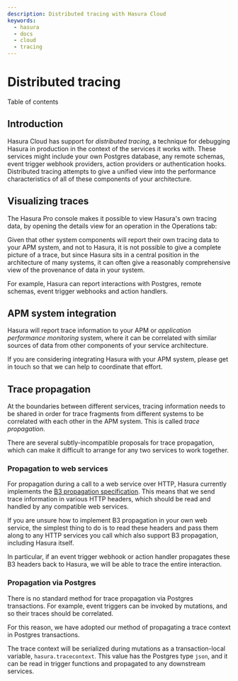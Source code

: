 ```yaml
---
description: Distributed tracing with Hasura Cloud
keywords:
  - hasura
  - docs
  - cloud
  - tracing
---
```



# Distributed tracing

<CustomTOCListHead>Table of contents</CustomTOCListHead>
<TOCInline toc={toc} />

## Introduction

Hasura Cloud has support for *distributed tracing*, a technique for
debugging Hasura in production in the context of the services it works
with. These services might include your own Postgres database, any
remote schemas, event trigger webhook providers, action providers or
authentication hooks. Distributed tracing attempts to give a unified
view into the performance characteristics of all of these components of
your architecture.

## Visualizing traces

The Hasura Pro console makes it possible to view Hasura's own tracing
data, by opening the details view for an operation in the Operations
tab:

<Thumbnail
  src="/img/graphql/cloud/tracing/tracing-operations-timing.png"
  alt="View timing data in the Operations tab"
/>

Given that other system components will report their own tracing data to
your APM system, and not to Hasura, it is not possible to give a
complete picture of a trace, but since Hasura sits in a central position
in the architecture of many systems, it can often give a reasonably
comprehensive view of the provenance of data in your system.

For example, Hasura can report interactions with Postgres, remote
schemas, event trigger webhooks and action handlers.

## APM system integration

Hasura will report trace information to your APM or *application
performance monitoring* system, where it can be correlated with similar
sources of data from other components of your service architecture.

If you are considering integrating Hasura with your APM system, please
get in touch so that we can help to coordinate that effort.

## Trace propagation

At the boundaries between different services, tracing information needs
to be shared in order for trace fragments from different systems to be
correlated with each other in the APM system. This is called *trace
propagation*.

There are several subtly-incompatible proposals for trace propagation,
which can make it difficult to arrange for any two services to work
together.

### Propagation to web services

For propagation during a call to a web service over HTTP, Hasura
currently implements the [B3 propagation
specification](https://github.com/openzipkin/b3-propagation). This means
that we send trace information in various HTTP headers, which should be
read and handled by any compatible web services.

If you are unsure how to implement B3 propagation in your own web
service, the simplest thing to do is to read these headers and pass them
along to any HTTP services you call which also support B3 propagation,
including Hasura itself.

In particular, if an event trigger webhook or action handler propagates
these B3 headers back to Hasura, we will be able to trace the entire
interaction.

### Propagation via Postgres

There is no standard method for trace propagation via Postgres
transactions. For example, event triggers can be invoked by mutations,
and so their traces should be correlated.

For this reason, we have adopted our method of propagating a trace
context in Postgres transactions.

The trace context will be serialized during mutations as a
transaction-local variable, `hasura.tracecontext`. This value has the
Postgres type `json`, and it can be read in trigger functions and
propagated to any downstream services.
